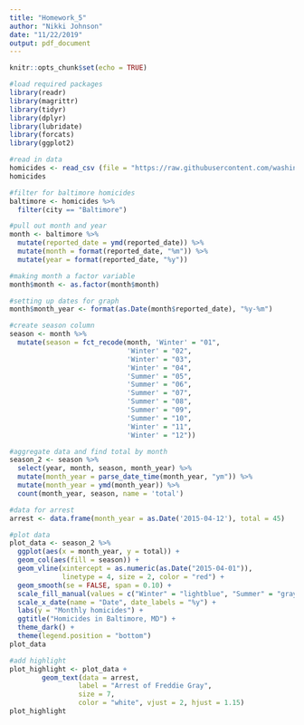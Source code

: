 ```yaml
---
title: "Homework_5"
author: "Nikki Johnson"
date: "11/22/2019"
output: pdf_document
---
```


```r
knitr::opts_chunk$set(echo = TRUE)
```

```r
#load required packages
library(readr)
library(magrittr)
library(tidyr)
library(dplyr)
library(lubridate)
library(forcats)
library(ggplot2)

#read in data
homicides <- read_csv (file = "https://raw.githubusercontent.com/washingtonpost/data-homicides/master/homicide-data.csv")
homicides

#filter for baltimore homicides
baltimore <- homicides %>%
  filter(city == "Baltimore")

#pull out month and year
month <- baltimore %>%
  mutate(reported_date = ymd(reported_date)) %>%
  mutate(month = format(reported_date, "%m")) %>%
  mutate(year = format(reported_date, "%y"))

#making month a factor variable
month$month <- as.factor(month$month)

#setting up dates for graph
month$month_year <- format(as.Date(month$reported_date), "%y-%m")

#create season column 
season <- month %>%
  mutate(season = fct_recode(month, 'Winter' = "01",
                             'Winter' = "02",
                             'Winter' = "03",
                             'Winter' = "04",
                             'Summer' = "05",
                             'Summer' = "06",
                             'Summer' = "07",
                             'Summer' = "08",
                             'Summer' = "09",
                             'Summer' = "10",
                             'Winter' = "11",
                             'Winter' = "12"))

#aggregate data and find total by month
season_2 <- season %>%
  select(year, month, season, month_year) %>%
  mutate(month_year = parse_date_time(month_year, "ym")) %>%
  mutate(month_year = ymd(month_year)) %>%
  count(month_year, season, name = 'total') 

#data for arrest
arrest <- data.frame(month_year = as.Date('2015-04-12'), total = 45)

#plot data
plot_data <- season_2 %>%
  ggplot(aes(x = month_year, y = total)) +
  geom_col(aes(fill = season)) +
  geom_vline(xintercept = as.numeric(as.Date("2015-04-01")), 
             linetype = 4, size = 2, color = "red") +
  geom_smooth(se = FALSE, span = 0.10) +
  scale_fill_manual(values = c("Winter" = "lightblue", "Summer" = "gray")) +
  scale_x_date(name = "Date", date_labels = "%y") +
  labs(y = "Monthly homicides") +
  ggtitle("Homicides in Baltimore, MD") +
  theme_dark() +
  theme(legend.position = "bottom")
plot_data

#add highlight
plot_highlight <- plot_data + 
        geom_text(data = arrest,
                 label = "Arrest of Freddie Gray",
                 size = 7,
                 color = "white", vjust = 2, hjust = 1.15)
plot_highlight
```
